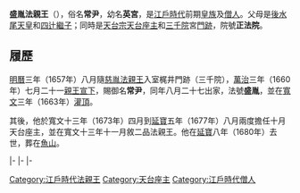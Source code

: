 {{東亞男性歷史人物
|名稱 =盛胤法親王
|身份 =日本[[法親王|法親王]]
|國家 =[[日本|大和王朝]]
|時代 =[[江戶時代|江戶時代]]前期
|姓 =（無）
|名 =常尹
|別名 =英宮
|法號 =盛胤
|院號 =正法院
|封爵 =[[法親王|法親王]]
|出生日期 =[[慶安|慶安]]四年八月二十二（{{Birth date|1651|10|6}}）
|逝世日期 =[[延寶|延寶]]八年六月二十六（{{Death date and age|1680|7|21|1651|10|6}}）
|父親 = [[後水尾天皇|後水尾天皇]]
|母親 = [[四辻繼子|四辻繼子]]
|同胞兄弟 =[[尊光入道親王|尊光入道親王]]
|同胞姊妹 =[[文察女王|文察女王]]
|異母兄弟 =[[高仁親王|高仁親王]]<br/>[[若宮|若宮]]<br/>[[賀茂宮|賀茂宮]]<br/>[[後光明天皇|後光明天皇]]<br/>[[守澄法親王|守澄法親王]]<br/>某皇子<br/>[[後西天皇|後西天皇]]<br/>[[性真法親王|性真法親王]]<br/>[[八條宮穩仁親王|八條宮穩仁親王]]<br/>[[道寬法親王|道寬法親王]]<br/>[[尊證法親王|尊證法親王]]<br/>[[真敬法親王|真敬法親王]]<br/>[[堯恕法親王|堯恕法親王]]<br/>[[靈元天皇|靈元天皇]]<br/>[[性承法親王|性承法親王]]
|異母姊妹 =[[明正天皇|明正天皇]]<br/>[[女二宮_(後水尾天皇女)|女二宮]]<br/>[[昭子內親王|昭子內親王]]<br/>[[賀子內親王|賀子內親王]]<br/>[[菊宮|菊宮]]<br/>[[文智女王|文智女王]]<br/>[[元昌女王|元昌女王]]<br/>[[宗澄女王|宗澄女王]]<br/>[[桂宮_(後水尾天皇女)|桂宮]]<br/>[[理昌女王|理昌女王]]<br/>[[光子內親王|光子內親王]]<br/>[[摩佐宮|摩佐宮]]<br/>[[理忠女王|理忠女王]]<<br/>[[常子內親王|常子內親王]]<br/>[[永享女王|永享女王]]<br/>[[新宮_(後水尾天皇女)|新宮]]
}}
{{Japanese|japanese=盛胤法親王|kana=せいいんほうしんのう|romaji=Seiin Hō shin nō}}
'''盛胤法親王'''（{{bd|1651年|10月6日|1680年|7月21日}}），俗名'''常尹'''，幼名'''英宮'''，是[[江戶時代|江戶時代]]前期[[皇族|皇族]]及[[僧人|僧人]]。父母是[[後水尾天皇|後水尾天皇]]和[[四辻繼子|四辻繼子]]；同時是[[天台宗|天台宗]][[天台座主|天台座主]]和[[三千院|三千院]]宮[[門跡|門跡]]，院號'''正法院'''。

==履歷==
[[明曆|明曆]]三年（1657年）八月隨[[慈胤法親王|慈胤法親王]]入室梶井門跡（三千院），[[萬治|萬治]]三年（1660年）七月二十一[[親王宣下|親王宣下]]，賜御名'''常尹'''，同年八月二十七出家，法號'''盛胤'''，並在[[寬文|寬文]]三年（1663年）[[灌頂|灌頂]]。

其後，他於寬文十三年（1673年）四月到[[延寶|延寶]]五年（1677年）八月兩度擔任十月天台座主，並在寬文十三年十一月敘二品法親王。他在[[延寶|延寶]]八年（1680年）去世，葬在[[魚山|魚山]]。

{{start box|width=auto}}
{{s-rel}}
|-
{{s-before|[[慈胤法親王|慈胤法親王]]}}
{{s-title|[[三千院|三千院]]門跡|第45世}}
{{s-after|[[清宮_(靈元天皇子)|清宮]]}}
|-
{{s-before|[[尊證法親王|尊證法親王]]}}
{{s-title|rows=2|[[天台座主|天台座主]]|第183世<br/>1673年5月26日－1676年3月18日<br/>第186世<br/>1677年6月7日－1679年12月4日}}
{{s-after|[[堯恕法親王|堯恕法親王]]}}
|-
{{s-before|尊證法親王}}
{{s-after|堯恕法親王}}
{{end box}}


[[Category:江戶時代法親王|Category:江戶時代法親王]]

[[Category:天台座主|Category:天台座主]]
[[Category:江戶時代僧人|Category:江戶時代僧人]]